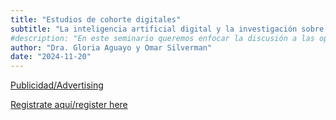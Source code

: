 ```yaml
---
title: "Estudios de cohorte digitales"
subtitle: "La inteligencia artificial digital y la investigación sobre la diabetes. Estudio de cohorte de la Región Central de Dinamarca"
#description: "En este seminario queremos enfocar la discusión a las oportunidades de establecer cohortes digitales en la LATAM" 
author: "Dra. Gloria Aguayo y Omar Silverman"
date: "2024-11-20"
---
```


[Publicidad/Advertising](2024-11-20.pdf)

[Registrate aquí/register
here](https://aarhusuniversity.zoom.us/meeting/register/u5cpdemrqjotHtwJeGsWUO1Mj8yGDxDWc1ws)
